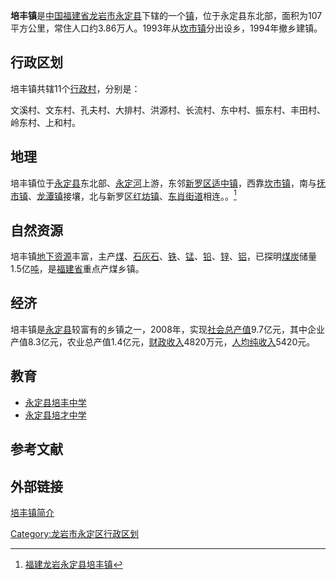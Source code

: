 {{中国乡级行政区
| 行政区全称 = 培丰镇
| 景观照片文件名 =
| 景观照片描述 =
| 汉语拼音 =
| 通用拼音 =
| 注音符號 =
| 其它标音类型1 =
| 其它标音1 =
| 其它标音类型2 =
| 其它标音2 =
| 其它语言类型1 =
| 其它语言地名1 =
| 其它语言类型2 =
| 其它语言地名2 =
| 上级行政区 = [[福建省|福建省]][[龙岩市|龙岩市]][[永定县|永定县]]
| 行政区类别 = [[镇|镇]]
| 行政区划代码 =350822107
| 地理坐标 =
| 行政区划 = 11
| 村委会 = 11
| 居委会 = 
| 总面积 =107平方公里
| 户籍人口 =
| 户籍人口年份 =
| 常住人口 = 38,658
| 常住人口年份 =
| 人口密度 =
| 官方网站 =
| 政府驻地 =大排村
| 邮政编码 =364110  
| 电话区号 =0597
| 毗邻行政区 =
| 位置图文件名 =
| 位置图描述 =
}}
'''培丰镇'''是[[中华人民共和国|中国]][[福建省|福建省]][[龙岩市|龙岩市]][[永定县|永定县]]下辖的一个[[镇|镇]]，位于永定县东北部，面积为107平方公里，常住人口约3.86万人。1993年从[[坎市镇|坎市镇]]分出设乡，1994年撤乡建镇。

== 行政区划 ==

培丰镇共辖11个[[行政村|行政村]]，分别是：

文溪村、文东村、孔夫村、大排村、洪源村、长流村、东中村、振东村、丰田村、岭东村、上和村。

==地理==

培丰镇位于[[永定县|永定县]]东北部、[[永定河|永定河]]上游，东邻[[新罗区|新罗区]][[适中镇|适中镇]]，西靠[[坎市镇|坎市镇]]，南与[[抚市镇|抚市镇]]、[[龙潭镇_(永定县)|龙潭镇]]接壤，北与新罗区[[红坊镇|红坊镇]]、[[东肖街道|东肖街道]]相连。。<ref>[http://www.chinaquhua.cn/fujian/yongding_peifengzhen.html 福建龙岩永定县培丰镇]{{dead link|date=2017年12月 |bot=InternetArchiveBot |fix-attempted=yes }}</ref>

==自然资源==

培丰镇[[地下资源|地下资源]]丰富，主产[[煤|煤]]、[[石灰石|石灰石]]、[[铁|铁]]、[[锰|锰]]、[[铅|铅]]、[[锌|锌]]、[[铝|铝]]，已探明[[煤炭|煤炭]]储量1.5亿[[吨|吨]]，是[[福建省|福建省]]重点产煤乡镇。

==经济==

培丰镇是[[永定县|永定县]]较富有的乡镇之一，2008年，实现[[社会总产值|社会总产值]]9.7亿元，其中企业产值8.3亿元，农业总产值1.4亿元，[[财政收入|财政收入]]4820万元，[[人均纯收入|人均纯收入]]5420元。

==教育==
*[[永定县培丰中学|永定县培丰中学]]
*[[永定县培才中学|永定县培才中学]]

==参考文献==
{{reflist}}

==外部链接==
[https://web.archive.org/web/20111019175032/http://www.mxrb.cn/ydpf/2009-04/22/content_503030.htm 培丰镇简介]


{{永定县行政区划}}
{{福建小作品}}

[[Category:龙岩市永定区行政区划|Category:龙岩市永定区行政区划]]